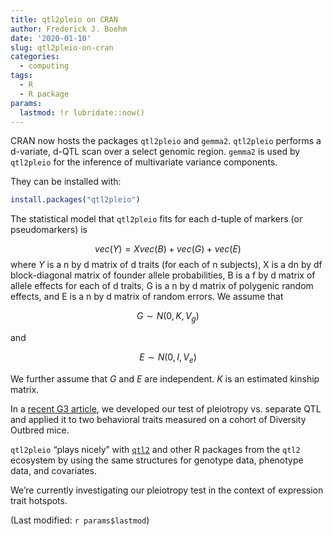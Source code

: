 ```yaml
---
title: qtl2pleio on CRAN
author: Frederick J. Boehm
date: '2020-01-10'
slug: qtl2pleio-on-cran
categories:
  - computing
tags:
  - R
  - R package
params:
  lastmod: !r lubridate::now()
---
```


CRAN now hosts the packages `qtl2pleio` and `gemma2`. `qtl2pleio` performs a d-variate, d-QTL scan over a select genomic region. `gemma2` is used by `qtl2pleio` for the inference of multivariate variance components. 

They can be installed with:

```r
install.packages("qtl2pleio")
```

The statistical model that `qtl2pleio` fits for each d-tuple of markers (or pseudomarkers) is 

$$
vec(Y) = Xvec(B) + vec(G) + vec(E)
$$
where $Y$ is a n by d matrix of d traits (for each of n subjects), X is a dn by df block-diagonal matrix of founder allele probabilities, B is a f by d matrix of allele effects for each of d traits, G is a n by d matrix of polygenic random effects, and E is a n by d matrix of random errors. We assume that 

$$
G \sim N(0, K, V_g)
$$

and 

$$
E \sim N(0, I, V_e)
$$

We further assume that $G$ and $E$ are independent. $K$ is an estimated kinship matrix.

In a [recent G3 article](https://www.g3journal.org/content/9/7/2317), we developed 
our test of pleiotropy vs. separate QTL and applied it to two behavioral traits 
measured on a cohort of Diversity Outbred mice.

`qtl2pleio` "plays nicely" with [`qtl2`](https://kbroman.org/qtl2/) and other R packages from the `qtl2` ecosystem by using the same structures for genotype data, phenotype data, and covariates.

We're currently investigating our pleiotropy test in the context of expression trait hotspots.





(Last modified: `r params$lastmod`)
